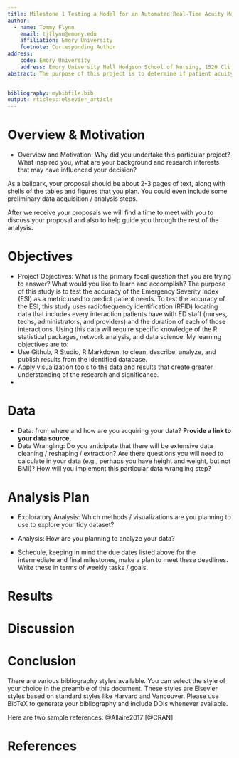 ```yaml
---
title: Milestone 1 Testing a Model for an Automated Real-Time Acuity Monitoring System in the Emergency Department
author:  
  - name: Tommy Flynn
    email: tjflynn@emory.edu
    affiliation: Emory University
    footnote: Corresponding Author
address:
    code: Emory University
    address: Emory University Nell Hodgson School of Nursing, 1520 Clifton Road NE, Atlanta, GA, 30322
abstract: The purpose of this project is to determine if patient acuity in the ED is correlated to patient eigenvector centrality in the network of all face to face ED interactions. 
  

bibliography: mybibfile.bib
output: rticles::elsevier_article
---
```



Overview & Motivation
=====================
- Overview and Motivation: Why did you undertake this particular project? What inspired you, what are your background and research interests that may have influenced your decision? 








As a ballpark, your proposal should be about 2-3 pages of text, along with shells of the tables and figures that you plan. You could even include some preliminary data acquisition / analysis steps.

After we receive your proposals we will find a time to meet with you to discuss your proposal and also to help guide you through the rest of the analysis.


Objectives
==========
- Project Objectives: What is the primary focal question that you are trying to answer? What would you like to learn and accomplish?
The purpose of this study is to test the accuracy of the Emergency Severity Index (ESI) as a metric used to predict patient needs. To test the accuracy of the ESI, this study uses radiofrequency identification (RFID) locating data that includes every interaction patients have with ED staff (nurses, techs, administrators, and providers) and the duration of each of those interactions. Using this data will require specific knowledge of the R statistical packages, network analysis, and data science. My learning objectives are to: 
- Use Github, R Studio, R Markdown, to clean, describe, analyze, and publish results from the identified database.
- Apply visualization tools to the data and results that create greater understanding of the research and significance.
- 

Data
====
- Data: from where and how are you acquiring your data? **Provide a link to your data source.**
- Data Wrangling: Do you anticipate that there will be extensive data cleaning / reshaping / extraction? Are there questions you will need to calculate in your data (e.g., perhaps you have height and weight, but not BMI)? How will you implement this particular data wrangling step?




Analysis Plan
=============
- Exploratory Analysis: Which methods / visualizations are you planning to use to explore your tidy dataset?
- Analysis: How are you planning to analyze your data?

- Schedule, keeping in mind the due dates listed above for the intermediate and final milestones, make a plan to meet these deadlines. Write these in terms of weekly tasks / goals.

Results
=======




Discussion
==========








Conclusion
==========


There are various bibliography styles available. You can select the
style of your choice in the preamble of this document. These styles are
Elsevier styles based on standard styles like Harvard and Vancouver.
Please use BibTeX to generate your bibliography and include DOIs
whenever available.

Here are two sample references: @Allaire2017 [@CRAN]

References {#references.unnumbered} 
==========
